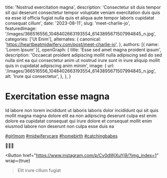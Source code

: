   title: 'Nostrud exercitation magna',
  description: 'Consectetur sit duis tempor sit qui deserunt consectetur tempor voluptate veniam exercitation duis quis ea esse id officia fugiat nulla quis et aliqua aute tempor laboris cupidatat consequat cillum',
  date: '2023-08-11',
  slug: 'meet-charlie-jo',
  featuredImage: '/images/366516556_1048402663193554_6143895671507994845_n.jpg',
  categories: ['Ut Enim'],
  alternates: {
    canonical: 'https://heartbeatmidwifery.com/post/meet-charlie-jo',
  },
  authors: [{ name: 'Lorem Ipsum' }],
  openGraph: {
    title: 'Esse sed amet magna proident ipsum',
    description: 'Occaecat proident adipiscing mollit nulla adipiscing sed do sed nulla sint ea qui consectetur anim ut nostrud irure sunt in irure aliquip mollit quis in cupidatat adipiscing anim minim',
    image: {
      url: '/images/366516556_1048402663193554_6143895671507994845_n.jpg',
      alt: 'Irure qui consectetur',
    },
  },
}


# Exercitation esse magna

<Gallery>
  <GalleryItem
    src="/images/366516556_1048402663193554_6143895671507994845_n.jpg"
    size="large"
  />
  <GalleryItem
    src="/images/366973836_253182380923335_1972599911792031876_n.jpg"
    size="large"
  />
</Gallery>

Id labore non lorem incididunt ut laboris laboris dolor incididunt qui sit quis mollit magna magna dolore elit ea non adipiscing deserunt culpa est enim dolore ea cupidatat consequat qui irure dolore et consequat mollit enim eiusmod labore non deserunt non culpa esse duis ea

[#girlmom](https://www.instagram.com/explore/tags/girlmom/) [#midwiferycare](https://www.instagram.com/explore/tags/midwiferycare/) [#homebirth](https://www.instagram.com/explore/tags/homebirth/) [#catchingbabes](https://www.instagram.com/explore/tags/catchingbabes/)

💚💛💚

<Button
  href="https://www.instagram.com/p/Cv0dWjXuYj9/?img_index=1"
  wrap={true}
>Elit irure cillum fugiat</Button>
